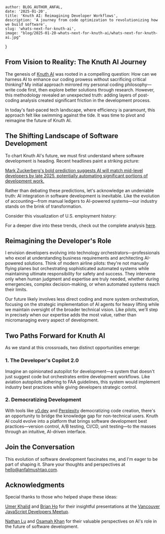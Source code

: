 
    author: BLOG_AUTHOR_ANFAL,
    date: '2025-01-20',
    title: 'Knuth AI: Reimagining Developer Workflows',
    description: 'A journey from code optimization to revolutionizing how we build software',
    slug: 'whats-next-for-knuth-ai',
    image: "blog/2025-01-20-whats-next-for-knuth-ai/whats-next-for-knuth-ai.jpg"
}


<BlogImage src='blog/2025-01-20-whats-next-for-knuth-ai/whats-next-for-knuth-ai.jpg' alt="What's Next for Knuth AI" />

## From Vision to Reality: The Knuth AI Journey

The genesis of <a href="https://github.com/MAnfal/knuth-ai" target="_blank">Knuth AI</a> was rooted in a compelling question: How can we harness AI to enhance our coding prowess without sacrificing critical thinking? My initial approach mirrored my personal coding philosophy—write code first, then explore better solutions through research. However, this methodology revealed an unexpected truth: adding layers of post-coding analysis created significant friction in the development process.

In today's fast-paced tech landscape, where efficiency is paramount, this approach felt like swimming against the tide. It was time to pivot and reimagine the future of Knuth AI.

## The Shifting Landscape of Software Development

To chart Knuth AI's future, we must first understand where software development is heading. Recent headlines paint a striking picture:

<a href="https://dev.ua/en/news/tsukerberh-liubyt-ai-ta-dzho-rohana-1736781100" target="_blank">Mark Zuckerberg's bold prediction suggests AI will match mid-level developers by late 2025, potentially automating significant portions of development work.</a>

Rather than debating these predictions, let's acknowledge an undeniable truth: AI integration in software development is inevitable. Like the evolution of accounting—from manual ledgers to AI-powered systems—our industry stands on the brink of transformation.

Consider this visualization of U.S. employment history:

<BlogImage src='blog/2025-01-20-whats-next-for-knuth-ai/employment-history-visualization.png' alt="Employment History Visualization" />

For a deeper dive into these trends, check out the complete analysis <a href="https://www.visualcapitalist.com/visualizing-150-years-of-u-s-employment-history/" target="_blank">here</a>.

## Reimagining the Developer's Role

I envision developers evolving into technology orchestrators—professionals who excel at understanding business requirements and architecting AI-powered solutions. Think of modern airline pilots: they're not manually flying planes but orchestrating sophisticated automated systems while maintaining ultimate responsibility for safety and success. They intervene only when human judgment and expertise are truly needed, whether during emergencies, complex decision-making, or when automated systems reach their limits.

Our future likely involves less direct coding and more system orchestration, focusing on the strategic implementation of AI agents for heavy lifting while we maintain oversight of the broader technical vision. Like pilots, we'll step in precisely when our expertise adds the most value, rather than micromanaging every aspect of development.

## Two Paths Forward for Knuth AI

As we stand at this crossroads, two distinct opportunities emerge:

### 1. The Developer's Copilot 2.0

Imagine an opinionated autopilot for development—a system that doesn't just suggest code but orchestrates entire development workflows. Like aviation autopilots adhering to FAA guidelines, this system would implement industry best practices while giving developers strategic control.

### 2. Democratizing Development

With tools like <a href="https://v0.dev" target="_blank">v0.dev</a> and <a href="https://www.perplexity.ai" target="_blank">Perplexity</a> democratizing code creation, there's an opportunity to bridge the knowledge gap for non-technical users. Knuth AI could evolve into a platform that brings software development best practices—version control, A/B testing, CI/CD, unit testing—to the masses through an intuitive, AI-driven interface.

## Join the Conversation

This evolution of software development fascinates me, and I'm eager to be part of shaping it. Share your thoughts and perspectives at hello@anfalmushtaq.com.

## Acknowledgments

Special thanks to those who helped shape these ideas:

<a href="https://www.linkedin.com/in/umerkhalid1/" target="_blank">Umer Khalid</a> and <a href="https://www.linkedin.com/in/brian-ho-50986544/" target="_blank">Brian Ho</a> for their insightful presentations at the <a href="https://www.meetup.com/vancouver-javascript-developers/" target="_blank">Vancouver JavaScript Developers Meetup</a>.

<a href="https://www.linkedin.com/in/nathanlu/" target="_blank">Nathan Lu</a> and <a href="https://www.linkedin.com/in/osamakhan/" target="_blank">Osamah Khan</a> for their valuable perspectives on AI's role in the future of software development.